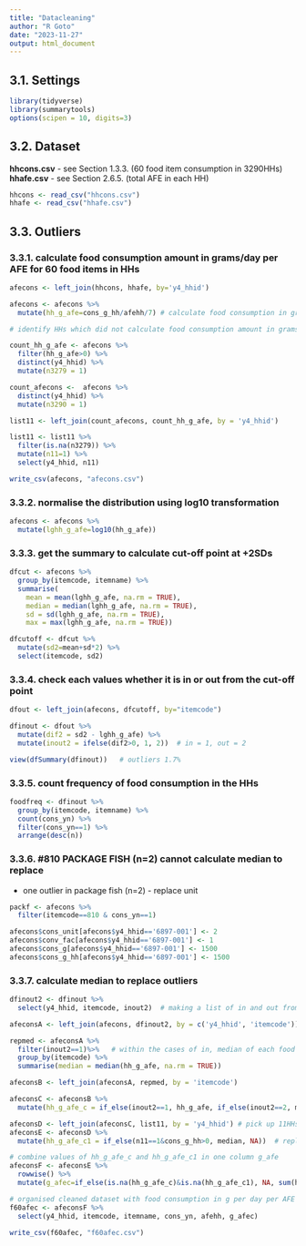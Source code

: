 ---
title: "Datacleaning"
author: "R Goto"
date: "2023-11-27"
output: html_document
---

## 3.1. Settings
```{r eval=FALSE}
library(tidyverse)
library(summarytools)
options(scipen = 10, digits=3) 
```

## 3.2. Dataset
**hhcons.csv** - see Section 1.3.3. (60 food item consumption in 3290HHs)
**hhafe.csv** - see Section 2.6.5. (total AFE in each HH)
```{r eval=FALSE}
hhcons <- read_csv("hhcons.csv")
hhafe <- read_csv("hhafe.csv")
```

## 3.3. Outliers
### 3.3.1. calculate food consumption amount in grams/day per AFE for 60 food items in HHs
```{r eval=FALSE}
afecons <- left_join(hhcons, hhafe, by='y4_hhid')

afecons <- afecons %>% 
  mutate(hh_g_afe=cons_g_hh/afehh/7) # calculate food consumption in grams per day per AFE for each 60 food items 

# identify HHs which did not calculate food consumption amount in grams/day per AFE for 60 food items in HHs

count_hh_g_afe <- afecons %>% 
  filter(hh_g_afe>0) %>% 
  distinct(y4_hhid) %>% 
  mutate(n3279 = 1)

count_afecons <-  afecons %>% 
  distinct(y4_hhid) %>% 
  mutate(n3290 = 1)

list11 <- left_join(count_afecons, count_hh_g_afe, by = 'y4_hhid')

list11 <- list11 %>% 
  filter(is.na(n3279)) %>% 
  mutate(n11=1) %>% 
  select(y4_hhid, n11)

write_csv(afecons, "afecons.csv")
```

### 3.3.2. normalise the distribution using log10 transformation
```{r eval=FALSE}
afecons <- afecons %>% 
  mutate(lghh_g_afe=log10(hh_g_afe)) 
```

### 3.3.3. get the summary to calculate cut-off point at +2SDs
```{r eval=FALSE}
dfcut <- afecons %>% 
  group_by(itemcode, itemname) %>%
  summarise(
    mean = mean(lghh_g_afe, na.rm = TRUE),
    median = median(lghh_g_afe, na.rm = TRUE),
    sd = sd(lghh_g_afe, na.rm = TRUE),
    max = max(lghh_g_afe, na.rm = TRUE)) 

dfcutoff <- dfcut %>% 
  mutate(sd2=mean+sd*2) %>% 
  select(itemcode, sd2)
```

### 3.3.4. check each values whether it is in or out from the cut-off point
```{r eval=FALSE}
dfout <- left_join(afecons, dfcutoff, by="itemcode")

dfinout <- dfout %>% 
  mutate(dif2 = sd2 - lghh_g_afe) %>% 
  mutate(inout2 = ifelse(dif2>0, 1, 2))  # in = 1, out = 2

view(dfSummary(dfinout))   # outliers 1.7%
```

### 3.3.5. count frequency of food consumption in the HHs

```{r eval=FALSE}
foodfreq <- dfinout %>% 
  group_by(itemcode, itemname) %>% 
  count(cons_yn) %>% 
  filter(cons_yn==1) %>% 
  arrange(desc(n))
```

### 3.3.6. #810 PACKAGE FISH (n=2) cannot calculate median to replace 
- one outlier in package fish (n=2) - replace unit
```{r eval=FALSE}
packf <- afecons %>% 
  filter(itemcode==810 & cons_yn==1)

afecons$cons_unit[afecons$y4_hhid=='6897-001'] <- 2
afecons$conv_fac[afecons$y4_hhid=='6897-001'] <- 1
afecons$cons_g[afecons$y4_hhid=='6897-001'] <- 1500
afecons$cons_g_hh[afecons$y4_hhid=='6897-001'] <- 1500
```

### 3.3.7. calculate median to replace outliers
```{r eval=FALSE}
dfinout2 <- dfinout %>% 
  select(y4_hhid, itemcode, inout2)  # making a list of in and out from +2SDs

afeconsA <- left_join(afecons, dfinout2, by = c('y4_hhid', 'itemcode'))

repmed <- afeconsA %>% 
  filter(inout2==1)%>%   # within the cases of in, median of each food item was calculated
  group_by(itemcode) %>% 
  summarise(median = median(hh_g_afe, na.rm = TRUE))

afeconsB <- left_join(afeconsA, repmed, by = 'itemcode')

afeconsC <- afeconsB %>%
  mutate(hh_g_afe_c = if_else(inout2==1, hh_g_afe, if_else(inout2==2, median, NA))) # median replaced

afeconsD <- left_join(afeconsC, list11, by = 'y4_hhid') # pick up 11HHs
afeconsE <- afeconsD %>% 
  mutate(hh_g_afe_c1 = if_else(n11==1&cons_g_hh>0, median, NA))  # replaced median for food consumption

# combine values of hh_g_afe_c and hh_g_afe_c1 in one column g_afe
afeconsF <- afeconsE %>% 
  rowwise() %>% 
  mutate(g_afec=if_else(is.na(hh_g_afe_c)&is.na(hh_g_afe_c1), NA, sum(hh_g_afe_c, hh_g_afe_c1, na.rm=TRUE)))

# organised cleaned dataset with food consumption in g per day per AFE (g_afec)
f60afec <- afeconsF %>% 
  select(y4_hhid, itemcode, itemname, cons_yn, afehh, g_afec)

write_csv(f60afec, "f60afec.csv")
```


